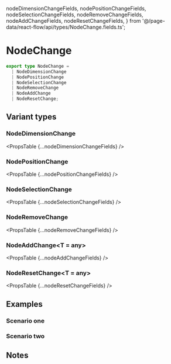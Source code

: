   nodeDimensionChangeFields,
  nodePositionChangeFields,
  nodeSelectionChangeFields,
  nodeRemoveChangeFields,
  nodeAddChangeFields,
  nodeResetChangeFields,
} from '@/page-data/react-flow/api/types/NodeChange.fields.ts';

# NodeChange

```ts
export type NodeChange =
  | NodeDimensionChange
  | NodePositionChange
  | NodeSelectionChange
  | NodeRemoveChange
  | NodeAddChange
  | NodeResetChange;
```

## Variant types

### NodeDimensionChange

<PropsTable {...nodeDimensionChangeFields} />

### NodePositionChange

<PropsTable {...nodePositionChangeFields} />

### NodeSelectionChange

<PropsTable {...nodeSelectionChangeFields} />

### NodeRemoveChange

<PropsTable {...nodeRemoveChangeFields} />

### NodeAddChange&lt;T = any>

<PropsTable {...nodeAddChangeFields} />

### NodeResetChange&lt;T = any>

<PropsTable {...nodeResetChangeFields} />

## Examples

### Scenario one

### Scenario two

## Notes
